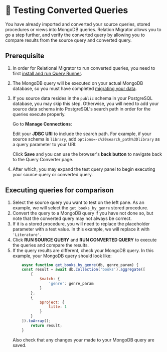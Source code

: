 
# 🦸 Testing Converted Queries

You have already imported and converted your source queries, stored procedures or views into MongoDB queries.
Relation Migrator allows you to go a step further, and verify the converted query by allowing you to compare results from the source query and converted query.

## Prerequisite
1. In order for Relational Migrator to run converted queries, you need to first [install and run Query Runner](https://www.mongodb.com/docs/relational-migrator/code-generation/query-converter/test-converted-queries/install-query-runner/).

2. The MongoDB query will be executed on your actual MongoDB database, so you must have completed [migrating your data](https://mongodb-developer.github.io/relational-migrator-lab/docs/Migrate%20Data/migration).

2. If you source data resides in the `public` schema in your PostgreSQL database, you may skip this step. Otherwise, you will need to add your source data schema into PostgreSQL's search path in order for the queries execute properly.
    
    Go to **Manage Connections**:
    <Screenshot url="http://127.0.0.1:8278" src="img/testing-queries-001.png" alt="Screenshot to manage connection" />
    
    Edit your **JDBC URI** to include the search path. For example, if your source schema is `library`, add `options=-c%20search_path%3Dlibrary` as a query parameter to your URI:
    
    <Screenshot url="http://127.0.0.1:8278" src="img/testing-queries-002.png" alt="Screenshot to add search path" />
    
    Click **Save** and you can use the browser's **back button** to navigate back to the Query Converter page. 

3. After which, you may expand the test query panel to begin executing your source query or converted query.

    <Screenshot url="http://127.0.0.1:8278" src="img/testing-queries-003.png" alt="Screenshot to expand query test panel" />

## Executing queries for comparison

1. Select the source query you want to test on the left pane. As an example, we will select the `get_books_by_genre` stored procedure.
2. Convert the query to a MongoDB query if you have not done so, but note that the converted query may not always be correct.
3. If it is a stored procedure, you will need to replace the placeholder parameter with a test value. In this example, we will replace it with `'Literature'`.
    <Screenshot url="http://127.0.0.1:8278" src="img/testing-queries-004.png" alt="Screenshot to show placeholder replacement" />
4. Click **RUN SOURCE QUERY** and **RUN CONVERTED QUERY** to execute the queries and  compare the results.
    <Screenshot url="http://127.0.0.1:8278" src="img/testing-queries-005.png" alt="Screenshot to show result comparison" />
5. If the query results are different, check your MongoDB query. In this example, your MongoDB query should look like:
    ```js
        async function get_books_by_genre(db, genre_param) {
        const result = await db.collection('books').aggregate([
            {
                $match: {
                    'genre': genre_param
                }
            },
            {
                $project: {
                    title: 1
                }
            }
        ]).toArray();
            return result;
        }
    ```
    Also check that any changes your made to your MongoDB query are saved.







